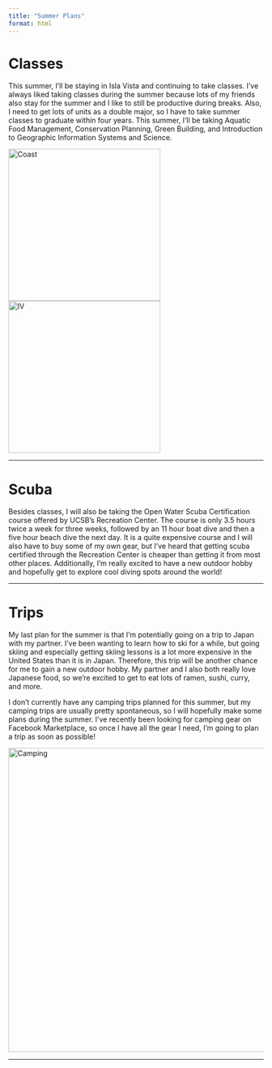 ```yaml
---
title: "Summer Plans"
format: html
---
```


<h1>Classes</h1>

<p>This summer, I'll be staying in Isla Vista and continuing to take classes. I've always liked taking classes during the summer because lots of my friends also stay for the summer and I like to still be productive during breaks. Also, I need to get lots of units as a double major, so I have to take summer classes to graduate within four years. This summer, I'll be taking Aquatic Food Management, Conservation Planning, Green Building, and Introduction to Geographic Information Systems and Science.</p>

<p class="center">

<img src="images/IMG_0914.jpg" alt="Coast" width="300"/> <img src="images/IMG_7191.jpg" alt="IV" width="300"/>

</p>

------------------------------------------------------------------------

<h1>Scuba</h1>

<p>Besides classes, I will also be taking the Open Water Scuba Certification course offered by UCSB's Recreation Center. The course is only 3.5 hours twice a week for three weeks, followed by an 11 hour boat dive and then a five hour beach dive the next day. It is a quite expensive course and I will also have to buy some of my own gear, but I've heard that getting scuba certified through the Recreation Center is cheaper than getting it from most other places. Additionally, I'm really excited to have a new outdoor hobby and hopefully get to explore cool diving spots around the world!</p>

------------------------------------------------------------------------

<h1>Trips</h1>

<p>

My last plan for the summer is that I'm potentially going on a trip to Japan with my partner. I've been wanting to learn how to ski for a while, but going skiing and especially getting skiing lessons is a lot more expensive in the United States than it is in Japan. Therefore, this trip will be another chance for me to gain a new outdoor hobby. My partner and I also both really love Japanese food, so we're excited to get to eat lots of ramen, sushi, curry, and more.

I don't currently have any camping trips planned for this summer, but my camping trips are usually pretty spontaneous, so I will hopefully make some plans during the summer. I've recently been looking for camping gear on Facebook Marketplace, so once I have all the gear I need, I'm going to plan a trip as soon as possible!

</p>

<p class="center">

<img src="images/IMG_4431.jpg" alt="Camping" width="600"/>

</p>

------------------------------------------------------------------------
